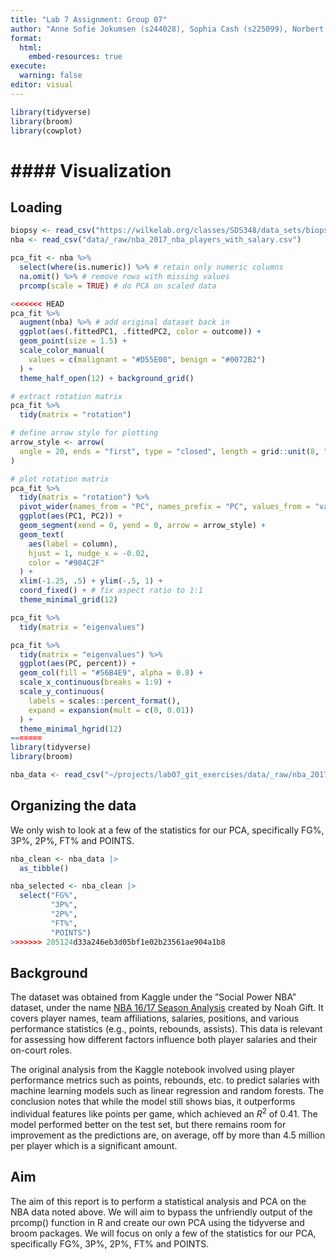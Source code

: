 ```yaml
---
title: "Lab 7 Assignment: Group 07"
author: "Anne Sofie Jokumsen (s244028), Sophia Cash (s225099), Norbert Bálint (s204668), Madeline Shah (s241901), Bedri Duraksoy (s233415)"
format:
  html:
    embed-resources: true
execute:
  warning: false
editor: visual
---
```


```r
library(tidyverse)
library(broom) 
library(cowplot)

```

#### Visualization
=======
## Loading


```r
biopsy <- read_csv("https://wilkelab.org/classes/SDS348/data_sets/biopsy.csv")
nba <- read_csv("data/_raw/nba_2017_nba_players_with_salary.csv")
```

```r
pca_fit <- nba %>% 
  select(where(is.numeric)) %>% # retain only numeric columns
  na.omit() %>% # remove rows with missing values
  prcomp(scale = TRUE) # do PCA on scaled data
```

```r
<<<<<<< HEAD
pca_fit %>%
  augment(nba) %>% # add original dataset back in
  ggplot(aes(.fittedPC1, .fittedPC2, color = outcome)) + 
  geom_point(size = 1.5) +
  scale_color_manual(
    values = c(malignant = "#D55E00", benign = "#0072B2")
  ) +
  theme_half_open(12) + background_grid()
```

```r
# extract rotation matrix
pca_fit %>%
  tidy(matrix = "rotation")
```

```r
# define arrow style for plotting
arrow_style <- arrow(
  angle = 20, ends = "first", type = "closed", length = grid::unit(8, "pt")
)

# plot rotation matrix
pca_fit %>%
  tidy(matrix = "rotation") %>%
  pivot_wider(names_from = "PC", names_prefix = "PC", values_from = "value") %>%
  ggplot(aes(PC1, PC2)) +
  geom_segment(xend = 0, yend = 0, arrow = arrow_style) +
  geom_text(
    aes(label = column),
    hjust = 1, nudge_x = -0.02, 
    color = "#904C2F"
  ) +
  xlim(-1.25, .5) + ylim(-.5, 1) +
  coord_fixed() + # fix aspect ratio to 1:1
  theme_minimal_grid(12)

```

```r
pca_fit %>%
  tidy(matrix = "eigenvalues")
```

```r
pca_fit %>%
  tidy(matrix = "eigenvalues") %>%
  ggplot(aes(PC, percent)) +
  geom_col(fill = "#56B4E9", alpha = 0.8) +
  scale_x_continuous(breaks = 1:9) +
  scale_y_continuous(
    labels = scales::percent_format(),
    expand = expansion(mult = c(0, 0.01))
  ) +
  theme_minimal_hgrid(12)
=======
library(tidyverse)
library(broom)

nba_data <- read_csv("~/projects/lab07_git_exercises/data/_raw/nba_2017_nba_players_with_salary.csv")
```

## Organizing the data

We only wish to look at a few of the statistics for our PCA, specifically FG%, 3P%, 2P%, FT% and POINTS.

```r
nba_clean <- nba_data |>
  as_tibble()

nba_selected <- nba_clean |>
  select("FG%",
         "3P%",
         "2P%",
         "FT%",
         "POINTS")
>>>>>>> 205124d33a246eb3d05bf1e02b23561ae904a1b8
```

## Background

The dataset was obtained from Kaggle under the ”Social Power NBA” dataset, under the name [NBA 16/17 Season Analysis](https://www.kaggle.com/code/ahmetburabua/nba-16-17-season-analysis) created by Noah Gift. It covers player names, team affiliations, salaries, positions, and various performance statistics (e.g., points, rebounds, assists). This data is relevant for assessing how different factors influence both player salaries and their on-court roles.

The original analysis from the Kaggle notebook involved using player performance metrics such as points, rebounds, etc. to predict salaries with machine learning models such as linear regression and random forests. The conclusion notes that while the model still shows bias, it outperforms individual features like points per game, which achieved an $R^2$ of 0.41. The model performed better on the test set, but there remains room for improvement as the predictions are, on average, off by more than 4.5 million per player which is a significant amount.

## Aim

The aim of this report is to perform a statistical analysis and PCA on the NBA data noted above. We will aim to bypass the unfriendly output of the prcomp() function in R and create our own PCA using the tidyverse and broom packages. We will focus on only a few of the statistics for our PCA, specifically FG%, 3P%, 2P%, FT% and POINTS.
